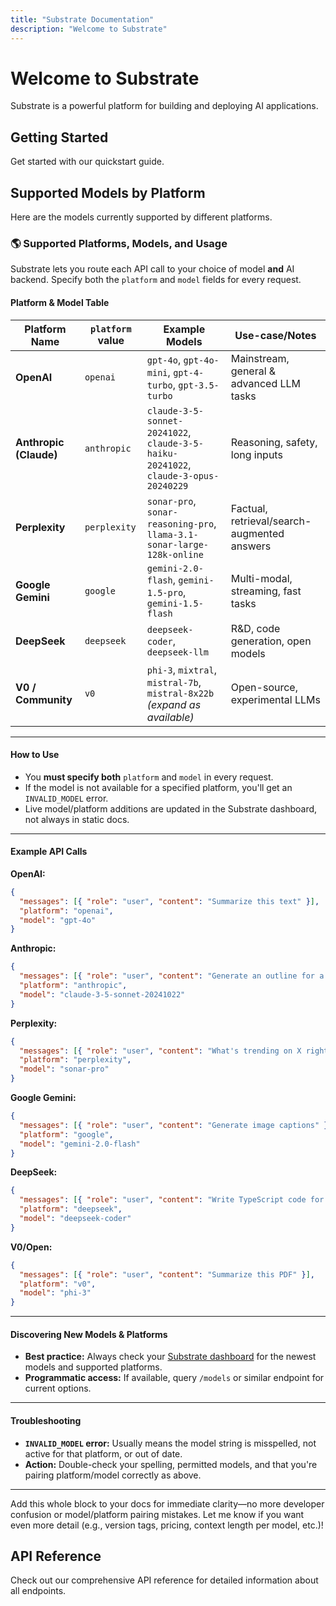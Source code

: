 ```yaml
---
title: "Substrate Documentation"
description: "Welcome to Substrate"
---
```


# Welcome to Substrate

Substrate is a powerful platform for building and deploying AI applications.

## Getting Started

Get started with our quickstart guide.

## Supported Models by Platform

Here are the models currently supported by different platforms.

### 🌎 Supported Platforms, Models, and Usage

Substrate lets you route each API call to your choice of model **and** AI backend.
Specify both the `platform` and `model` fields for every request.

#### Platform & Model Table

| Platform Name         | `platform` value | Example Models                                                                   | Use-case/Notes                           |
|-----------------------|------------------|----------------------------------------------------------------------------------|------------------------------------------|
| **OpenAI**            | `openai`         | `gpt-4o`, `gpt-4o-mini`, `gpt-4-turbo`, `gpt-3.5-turbo`                          | Mainstream, general & advanced LLM tasks  |
| **Anthropic (Claude)**| `anthropic`      | `claude-3-5-sonnet-20241022`, `claude-3-5-haiku-20241022`, `claude-3-opus-20240229` | Reasoning, safety, long inputs            |
| **Perplexity**        | `perplexity`     | `sonar-pro`, `sonar-reasoning-pro`, `llama-3.1-sonar-large-128k-online`          | Factual, retrieval/search-augmented answers|
| **Google Gemini**     | `google`         | `gemini-2.0-flash`, `gemini-1.5-pro`, `gemini-1.5-flash`                         | Multi-modal, streaming, fast tasks        |
| **DeepSeek**          | `deepseek`       | `deepseek-coder`, `deepseek-llm`                                                 | R&D, code generation, open models         |
| **V0 / Community**    | `v0`             | `phi-3`, `mixtral`, `mistral-7b`, `mistral-8x22b` *(expand as available)*        | Open-source, experimental LLMs            |

---

#### How to Use

- You **must specify both** `platform` and `model` in every request.
- If the model is not available for a specified platform, you'll get an `INVALID_MODEL` error.
- Live model/platform additions are updated in the Substrate dashboard, not always in static docs.

---

#### Example API Calls

**OpenAI:**
```json
{
  "messages": [{ "role": "user", "content": "Summarize this text" }],
  "platform": "openai",
  "model": "gpt-4o"
}
```

**Anthropic:**
```json
{
  "messages": [{ "role": "user", "content": "Generate an outline for a research paper" }],
  "platform": "anthropic",
  "model": "claude-3-5-sonnet-20241022"
}
```

**Perplexity:**
```json
{
  "messages": [{ "role": "user", "content": "What's trending on X right now?" }],
  "platform": "perplexity",
  "model": "sonar-pro"
}
```

**Google Gemini:**
```json
{
  "messages": [{ "role": "user", "content": "Generate image captions" }],
  "platform": "google",
  "model": "gemini-2.0-flash"
}
```

**DeepSeek:**
```json
{
  "messages": [{ "role": "user", "content": "Write TypeScript code for a todo list" }],
  "platform": "deepseek",
  "model": "deepseek-coder"
}
```

**V0/Open:**
```json
{
  "messages": [{ "role": "user", "content": "Summarize this PDF" }],
  "platform": "v0",
  "model": "phi-3"
}
```

---

#### Discovering New Models & Platforms

- **Best practice:** Always check your [Substrate dashboard](https://app.getsubstrate.co) for the newest models and supported platforms.
- **Programmatic access:** If available, query `/models` or similar endpoint for current options.

---

#### Troubleshooting

- **`INVALID_MODEL` error:** Usually means the model string is misspelled, not active for that platform, or out of date.
- **Action:** Double-check your spelling, permitted models, and that you're pairing platform/model correctly as above.

---

Add this whole block to your docs for immediate clarity—no more developer confusion or model/platform pairing mistakes. Let me know if you want even more detail (e.g., version tags, pricing, context length per model, etc.)!

## API Reference

Check out our comprehensive API reference for detailed information about all endpoints.